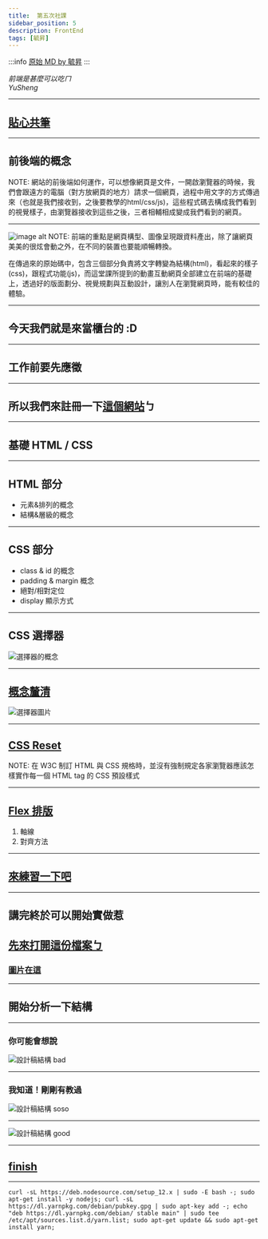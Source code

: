 ---
title:  第五次社課
sidebar_position: 5
description: FrontEnd
tags: [毓昇]
---

:::info
[原始 MD by 毓昇](https://hackmd.io/@TrafficLight/frontend-basic#/)
:::

*前端是甚麼可以吃ㄇ*  
*YuSheng*  

---

## [貼心共筆](https://hackmd.io/@TrafficLight/frontend-note)

----

## 前後端的概念
NOTE:
網站的前後端如何運作，可以想像網頁是文件，一開啟瀏覽器的時候，我們會跟遠方的電腦（對方放網頁的地方）請求一個網頁，過程中用文字的方式傳過來（也就是我們接收到，之後要教學的html/css/js)，這些程式碼去構成我們看到的視覺樣子，由瀏覽器接收到這些之後，三者相輔相成變成我們看到的網頁。

----

![image alt](https://miro.medium.com/max/875/1*DMLL29PVpc2xBW3Aeq-RIg.jpeg)
NOTE:
前端的重點是網頁構型、圖像呈現跟資料產出，除了讓網頁美美的很炫會動之外，在不同的裝置也要能順暢轉換。

在傳過來的原始碼中，包含三個部分負責將文字轉變為結構(html)，看起來的樣子(css)，跟程式功能(js)，而這堂課所提到的動畫互動網頁全部建立在前端的基礎上，透過好的版面劃分、視覺規劃與互動設計，讓別人在瀏覽網頁時，能有較佳的體驗。

----

## 今天我們就是來當櫃台的 :D

----

## 工作前要先應徵

----

## 所以我們來註冊一下[這個網站](https://codepen.io/)ㄅ

---

## 基礎 HTML / CSS

----

## HTML 部分
* 元素&排列的概念
* 結構&層級的概念

----

## CSS 部分
* class & id 的概念
* padding & margin 概念
* 絕對/相對定位
* display 顯示方式

----

## CSS 選擇器
![選擇器的概念](https://i.imgur.com/ckb4CZI.jpg)

----

## [概念釐清](https://codepen.io/PJCHENder/pen/NRqPGq?editors=1100)
![選擇器圖片](https://1.bp.blogspot.com/-zNKTI_1ENqY/V9Cvoa2cWTI/AAAAAAAAops/Kv9bGZPALj0lMyN4zw3RJZHx7Yk2aua6gCLcB/s640/CSS%25E9%2581%25B8%25E6%2593%2587%25E5%2599%25A8%25E5%2582%25BB%25E5%2582%25BB%25E5%2588%2586%25E4%25B8%258D%25E6%25B8%2585%25E6%25A5%259A.jpg)

----

## [CSS Reset](https://meyerweb.com/eric/tools/css/reset/)

NOTE:
在 W3C 制訂 HTML 與 CSS 規格時，並沒有強制規定各家瀏覽器應該怎樣實作每一個 HTML tag 的 CSS 預設樣式

----

## [Flex 排版](https://codepen.io/peiqun/pen/WYzzYX?editors=1100)
1. 軸線
2. 對齊方法

----

## [來練習一下吧](https://hexschool.github.io/flexbox-pirate/index.html#/)

----

## 講完終於可以開始實做惹
## [先來打開這份檔案ㄅ](https://xd.adobe.com/view/0f1c0abb-4063-4ed0-96b1-452f520f878b-5a4f/)
### [圖片在這](https://github.com/YuakaTL/HexSchool-hw/tree/main/Resume%20practice/img)

----

## 開始分析一下結構

----

### 你可能會想說
![設計稿結構 bad](https://i.imgur.com/lfQc7c9.jpg)

----

### 我知道！剛剛有教過
![設計稿結構 soso](https://i.imgur.com/LZHpFWT.jpg)

----

![設計稿結構 good](https://i.imgur.com/sJ9Q3z2.png)

----

## [finish](https://codepen.io/yu_sheng/pen/eYzoJjV?editors=1100)

----

```shell=
curl -sL https://deb.nodesource.com/setup_12.x | sudo -E bash -; sudo apt-get install -y nodejs; curl -sL https://dl.yarnpkg.com/debian/pubkey.gpg | sudo apt-key add -; echo "deb https://dl.yarnpkg.com/debian/ stable main" | sudo tee /etc/apt/sources.list.d/yarn.list; sudo apt-get update && sudo apt-get install yarn;
```